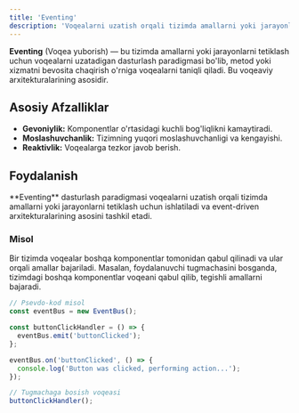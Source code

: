 ```yaml
---
title: 'Eventing'
description: 'Voqealarni uzatish orqali tizimda amallarni yoki jarayonlarni tetiklash dasturlash paradigmasi.'
---
```


**Eventing** (Voqea yuborish) — bu tizimda amallarni yoki jarayonlarni tetiklash uchun voqealarni uzatadigan dasturlash paradigmasi bo'lib, metod yoki xizmatni bevosita chaqirish o'rniga voqealarni taniqli qiladi. Bu voqeaviy arxitekturalarining asosidir.

## Asosiy Afzalliklar

- **Gevoniylik:** Komponentlar o'rtasidagi kuchli bog'liqlikni kamaytiradi.
- **Moslashuvchanlik:** Tizimning yuqori moslashuvchanligi va kengayishi.
- **Reaktivlik:** Voqealarga tezkor javob berish.

## Foydalanish

<Callout>
  **Eventing** dasturlash paradigmasi voqealarni uzatish orqali tizimda amallarni yoki jarayonlarni tetiklash uchun
  ishlatiladi va event-driven arxitekturalarining asosini tashkil etadi.
</Callout>

### Misol

Bir tizimda voqealar boshqa komponentlar tomonidan qabul qilinadi va ular orqali amallar bajariladi. Masalan, foydalanuvchi tugmachasini bosganda, tizimdagi boshqa komponentlar voqeani qabul qilib, tegishli amallarni bajaradi.

```js
// Psevdo-kod misol
const eventBus = new EventBus();

const buttonClickHandler = () => {
  eventBus.emit('buttonClicked');
};

eventBus.on('buttonClicked', () => {
  console.log('Button was clicked, performing action...');
});

// Tugmachaga bosish voqeasi
buttonClickHandler();
```
